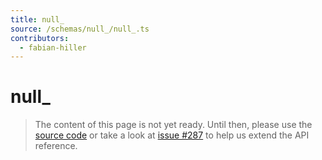 ```yaml
---
title: null_
source: /schemas/null_/null_.ts
contributors:
  - fabian-hiller
---
```


# null\_

> The content of this page is not yet ready. Until then, please use the [source code](https://github.com/fabian-hiller/valibot/blob/main/library/src/schemas/null/null.ts) or take a look at [issue #287](https://github.com/fabian-hiller/valibot/issues/287) to help us extend the API reference.
